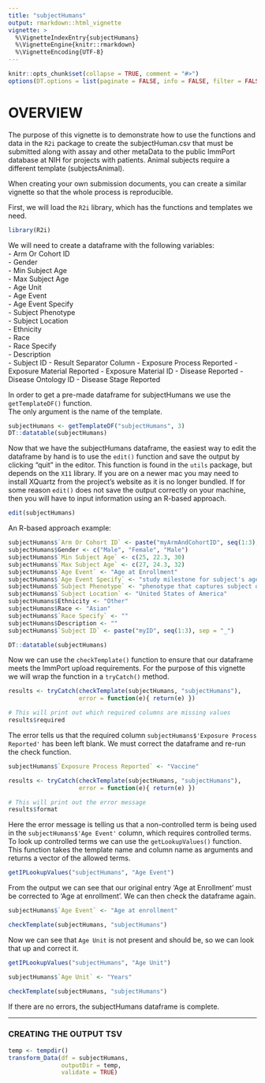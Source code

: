 ```yaml
---
title: "subjectHumans"
output: rmarkdown::html_vignette
vignette: >
  %\VignetteIndexEntry{subjectHumans}
  %\VignetteEngine{knitr::rmarkdown}
  %\VignetteEncoding{UTF-8}
---
```


```r
knitr::opts_chunk$set(collapse = TRUE, comment = "#>")
options(DT.options = list(paginate = FALSE, info = FALSE, filter = FALSE))
```

# OVERVIEW
The purpose of this vignette is to demonstrate how to use the functions and data in the 
`R2i` package to create the subjectHuman.csv that must be submitted along 
with assay and other metaData to the public ImmPort database at NIH for projects with patients. Animal subjects require a different template (subjectsAnimal).  

When creating your own submission documents, you can create a similar vignette so that the whole process is 
reproducible.

First, we will load the `R2i` library, which has the functions and templates we need.

```r
library(R2i)
```

We will need to create a dataframe with the following variables:  
- Arm Or Cohort ID  
- Gender  
- Min Subject Age  
- Max Subject Age  
- Age Unit  
- Age Event  
- Age Event Specify  
- Subject Phenotype  
- Subject Location  
- Ethnicity  
- Race  
- Race Specify  
- Description  
- Subject ID
- Result Separator Column
- Exposure Process Reported
- Exposure Material Reported
- Exposure Material ID
- Disease Reported
- Disease Ontology ID
- Disease Stage Reported
  
In order to get a pre-made dataframe for subjectHumans we use the `getTemplateDF()` function.  
The only argument is the name of the template.

```r
subjectHumans <- getTemplateDF("subjectHumans", 3)
DT::datatable(subjectHumans)
```

Now that we have the subjectHumans dataframe, the easiest way to edit the dataframe by hand is to 
use the `edit()` function and save the output by clicking "quit" in the editor.  This function 
is found in the `utils` package, but depends on the `X11` library.  If you are on a newer mac 
you may need to install XQuartz from the project's website as it is no longer bundled.  If for 
some reason `edit()` does not save the output correctly on your machine, then you will have to 
input information using an R-based approach.

```r
edit(subjectHumans)
```

An R-based approach example:

```r
subjectHumans$`Arm Or Cohort ID` <- paste("myArmAndCohortID", seq(1:3), sep = "_")
subjectHumans$Gender <- c("Male", "Female", "Male")
subjectHumans$`Min Subject Age` <- c(25, 22.3, 30)
subjectHumans$`Max Subject Age` <- c(27, 24.3, 32)
subjectHumans$`Age Event` <- "Age at Enrollment"
subjectHumans$`Age Event Specify` <- "study milestone for subject's age that is unsupported by ImmPort"
subjectHumans$`Subject Phenotype` <- "phenotype that captures subject disposition for the study"
subjectHumans$`Subject Location` <- "United States of America"
subjectHumans$Ethnicity <- "Other"
subjectHumans$Race <- "Asian"
subjectHumans$`Race Specify` <- ""
subjectHumans$Description <- ""
subjectHumans$`Subject ID` <- paste("myID", seq(1:3), sep = "_")

DT::datatable(subjectHumans)
```

Now we can use the `checkTemplate()` function to ensure that our dataframe meets the ImmPort upload requirements. For the purpose of this vignette we will wrap the function in a `tryCatch()` method.  
```r
results <- tryCatch(checkTemplate(subjectHumans, "subjectHumans"),
                    error = function(e){ return(e) }) 

# This will print out which required columns are missing values
results$required
```

The error tells us that the required column `subjectHumans$'Exposure Process Reported'` has been left blank. We must correct the dataframe and re-run the check function.
```r
subjectHumans$`Exposure Process Reported` <- "Vaccine"

results <- tryCatch(checkTemplate(subjectHumans, "subjectHumans"),
                    error = function(e){ return(e) }) 

# This will print out the error message
results$format
```
Here the error message is telling us that a non-controlled term is being used in the `subjectHumans$'Age Event'` column, which requires controlled terms. To look up controlled terms we can use the `getLookupValues()` function. This function takes the template name and column name as arguments and returns a vector of the allowed terms.

```r
getIPLookupValues("subjectHumans", "Age Event")
```
From the output we can see that our original entry 'Age at Enrollment' must be corrected to 'Age at enrollment'. We can then check the dataframe again.

```r
subjectHumans$`Age Event` <- "Age at enrollment"

checkTemplate(subjectHumans, "subjectHumans")
```

Now we can see that `Age Unit` is not present and should be, so we can look that up and correct it.

```r
getIPLookupValues("subjectHumans", "Age Unit")

subjectHumans$`Age Unit` <- "Years"

checkTemplate(subjectHumans, "subjectHumans")
```

If there are no errors, the subjectHumans dataframe is complete.  
  
------
  
### CREATING THE OUTPUT TSV

```r
temp <- tempdir()
transform_Data(df = subjectHumans,
               outputDir = temp,
               validate = TRUE)
```
